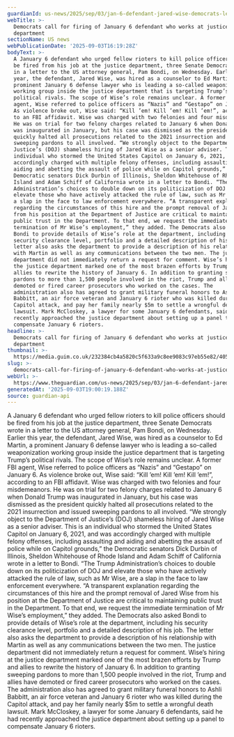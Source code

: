 ```yaml
---
guardianId: us-news/2025/sep/03/jan-6-defendant-jared-wise-democrats-letter
webTitle: >-
  Democrats call for firing of January 6 defendant who works at justice
  department
sectionName: US news
webPublicationDate: '2025-09-03T16:19:28Z'
bodyText: >-
  A January 6 defendant who urged fellow rioters to kill police officers should
  be fired from his job at the justice department, three Senate Democrats wrote
  in a letter to the US attorney general, Pam Bondi, on Wednesday. Earlier this
  year, the defendant, Jared Wise, was hired as a counselor to Ed Martin, a
  prominent January 6 defense lawyer who is leading a so-called weaponization
  working group inside the justice department that is targeting Trump’s
  political rivals. The scope of Wise’s role remains unclear. A former FBI
  agent, Wise referred to police officers as “Nazis” and “Gestapo” on January 6.
  As violence broke out, Wise said: “Kill ’em! Kill ’em! Kill ’em!”, according
  to an FBI affidavit. Wise was charged with two felonies and four misdemeanors.
  He was on trial for two felony charges related to January 6 when Donald Trump
  was inaugurated in January, but his case was dismissed as the president
  quickly halted all prosecutions related to the 2021 insurrection and issued
  sweeping pardons to all involved. “We strongly object to the Department of
  Justice’s (DOJ) shameless hiring of Jared Wise as a senior adviser. This is an
  individual who stormed the United States Capitol on January 6, 2021, and was
  accordingly charged with multiple felony offenses, including assaulting and
  aiding and abetting the assault of police while on Capitol grounds,” the
  Democratic senators Dick Durbin of Illinois, Sheldon Whitehouse of Rhode
  Island and Adam Schiff of California wrote in a letter to Bondi. “The Trump
  Administration’s choices to double down on its politicization of DOJ and
  elevate those who have actively attacked the rule of law, such as Mr Wise, are
  a slap in the face to law enforcement everywhere. “A transparent explanation
  regarding the circumstances of this hire and the prompt removal of Jared Wise
  from his position at the Department of Justice are critical to maintaining
  public trust in the Department. To that end, we request the immediate
  termination of Mr Wise’s employment,” they added. The Democrats also asked
  Bondi to provide details of Wise’s role at the department, including his
  security clearance level, portfolio and a detailed description of his job. The
  letter also asks the department to provide a description of his relationship
  with Martin as well as any communications between the two men. The justice
  department did not immediately return a request for comment. Wise’s hiring at
  the justice department marked one of the most brazen efforts by Trump and
  allies to rewrite the history of January 6. In addition to granting sweeping
  pardons to more than 1,500 people involved in the riot, Trump and allies have
  demoted or fired career prosecutors who worked on the cases. The
  administration also has agreed to grant military funeral honors to Ashli
  Babbitt, an air force veteran and January 6 rioter who was killed during the
  Capitol attack, and pay her family nearly $5m to settle a wrongful death
  lawsuit. Mark McCloskey, a lawyer for some January 6 defendants, said he had
  recently approached the justice department about setting up a panel to
  compensate January 6 rioters.
headline: >-
  Democrats call for firing of January 6 defendant who works at justice
  department
thumbnail: >-
  https://media.guim.co.uk/232384cb4a5820c5f633a9c8ee9083c97eb55e82/405_0_1382_1106/500.jpg
slug: >-
  democrats-call-for-firing-of-january-6-defendant-who-works-at-justice-department
webUrl: >-
  https://www.theguardian.com/us-news/2025/sep/03/jan-6-defendant-jared-wise-democrats-letter
generatedAt: '2025-09-03T19:00:19.188Z'
source: guardian-api
---
```

A January 6 defendant who urged fellow rioters to kill police officers should be fired from his job at the justice department, three Senate Democrats wrote in a letter to the US attorney general, Pam Bondi, on Wednesday. Earlier this year, the defendant, Jared Wise, was hired as a counselor to Ed Martin, a prominent January 6 defense lawyer who is leading a so-called weaponization working group inside the justice department that is targeting Trump’s political rivals. The scope of Wise’s role remains unclear. A former FBI agent, Wise referred to police officers as “Nazis” and “Gestapo” on January 6. As violence broke out, Wise said: “Kill ’em! Kill ’em! Kill ’em!”, according to an FBI affidavit. Wise was charged with two felonies and four misdemeanors. He was on trial for two felony charges related to January 6 when Donald Trump was inaugurated in January, but his case was dismissed as the president quickly halted all prosecutions related to the 2021 insurrection and issued sweeping pardons to all involved. “We strongly object to the Department of Justice’s (DOJ) shameless hiring of Jared Wise as a senior adviser. This is an individual who stormed the United States Capitol on January 6, 2021, and was accordingly charged with multiple felony offenses, including assaulting and aiding and abetting the assault of police while on Capitol grounds,” the Democratic senators Dick Durbin of Illinois, Sheldon Whitehouse of Rhode Island and Adam Schiff of California wrote in a letter to Bondi. “The Trump Administration’s choices to double down on its politicization of DOJ and elevate those who have actively attacked the rule of law, such as Mr Wise, are a slap in the face to law enforcement everywhere. “A transparent explanation regarding the circumstances of this hire and the prompt removal of Jared Wise from his position at the Department of Justice are critical to maintaining public trust in the Department. To that end, we request the immediate termination of Mr Wise’s employment,” they added. The Democrats also asked Bondi to provide details of Wise’s role at the department, including his security clearance level, portfolio and a detailed description of his job. The letter also asks the department to provide a description of his relationship with Martin as well as any communications between the two men. The justice department did not immediately return a request for comment. Wise’s hiring at the justice department marked one of the most brazen efforts by Trump and allies to rewrite the history of January 6. In addition to granting sweeping pardons to more than 1,500 people involved in the riot, Trump and allies have demoted or fired career prosecutors who worked on the cases. The administration also has agreed to grant military funeral honors to Ashli Babbitt, an air force veteran and January 6 rioter who was killed during the Capitol attack, and pay her family nearly $5m to settle a wrongful death lawsuit. Mark McCloskey, a lawyer for some January 6 defendants, said he had recently approached the justice department about setting up a panel to compensate January 6 rioters.

